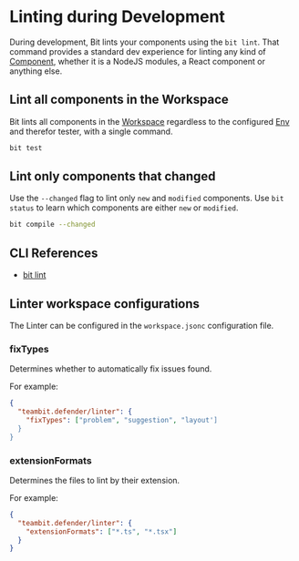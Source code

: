 # Linting during Development

During development, Bit lints your components using the `bit lint`. That command provides a standard dev experience for linting any kind of [Component](/components/component-overview), whether it is a NodeJS modules, a React component or anything else.

## Lint all components in the Workspace

Bit lints all components in the [Workspace](/workspace/workspace-overview) regardless to the configured [Env](/envs/envs-overview) and therefor tester, with a single command.

```bash
bit test
```

## Lint only components that changed

Use the `--changed` flag to lint only `new` and `modified` components. Use `bit status` to learn
which components are either `new` or `modified`.

```bash
bit compile --changed
```

## CLI References

- [bit lint](/reference/cli-reference#lint)

## Linter workspace configurations

The Linter can be configured in the `workspace.jsonc` configuration file.

### fixTypes

Determines whether to automatically fix issues found.

For example:

```json
{
  "teambit.defender/linter": {
    "fixTypes": ["problem", "suggestion", "layout']
  }
}
```

### extensionFormats

Determines the files to lint by their extension.

For example:

```json
{
  "teambit.defender/linter": {
    "extensionFormats": ["*.ts", "*.tsx"]
  }
}
```
